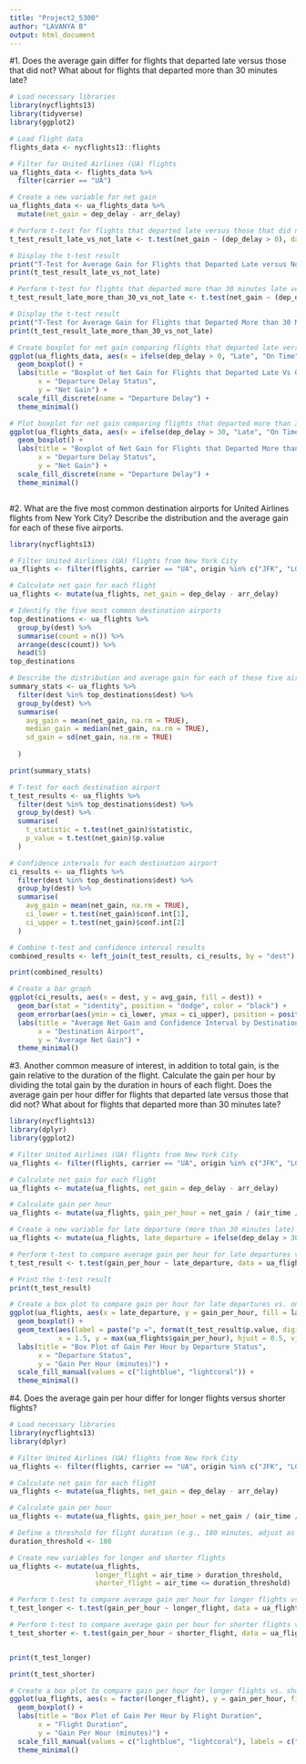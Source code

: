 ---
title: "Project2_5300"
author: "LAVANYA B"
output: html_document
---


#1. Does the average gain differ for flights that departed late versus those that did not? What about for flights that departed more than 30 minutes late?

```{r}

# Load necessary libraries
library(nycflights13)
library(tidyverse)
library(ggplot2)

# Load flight data
flights_data <- nycflights13::flights

# Filter for United Airlines (UA) flights
ua_flights_data <- flights_data %>%
  filter(carrier == "UA")

# Create a new variable for net gain
ua_flights_data <- ua_flights_data %>%
  mutate(net_gain = dep_delay - arr_delay)

# Perform t-test for flights that departed late versus those that did not
t_test_result_late_vs_not_late <- t.test(net_gain ~ (dep_delay > 0), data = ua_flights_data)

# Display the t-test result
print("T-Test for Average Gain for Flights that Departed Late versus Not Late:")
print(t_test_result_late_vs_not_late)

# Perform t-test for flights that departed more than 30 minutes late versus those that did not
t_test_result_late_more_than_30_vs_not_late <- t.test(net_gain ~ (dep_delay > 30), data = ua_flights_data)

# Display the t-test result
print("T-Test for Average Gain for Flights that Departed More than 30 Minutes Late versus Not Late:")
print(t_test_result_late_more_than_30_vs_not_late)

# Create boxplot for net gain comparing flights that departed late versus not late
ggplot(ua_flights_data, aes(x = ifelse(dep_delay > 0, "Late", "On Time"), y = net_gain, fill = ifelse(dep_delay > 0, "Late", "On Time"))) +
  geom_boxplot() +
  labs(title = "Boxplot of Net Gain for Flights that Departed Late Vs On Time",
       x = "Departure Delay Status",
       y = "Net Gain") +
  scale_fill_discrete(name = "Departure Delay") +
  theme_minimal()

# Plot boxplot for net gain comparing flights that departed more than 30 minutes late versus not late
ggplot(ua_flights_data, aes(x = ifelse(dep_delay > 30, "Late", "On Time"), y = net_gain, fill = ifelse(dep_delay > 30, "Late", "On Time"))) +
  geom_boxplot() +
  labs(title = "Boxplot of Net Gain for Flights that Departed More than 30 Minutes Late Vs On Time",
       x = "Departure Delay Status",
       y = "Net Gain") +
  scale_fill_discrete(name = "Departure Delay") +
  theme_minimal()



```


#2. What are the five most common destination airports for United Airlines flights from New York City? Describe the distribution and the average gain for each of these five airports.

```{r}

library(nycflights13)

# Filter United Airlines (UA) flights from New York City
ua_flights <- filter(flights, carrier == "UA", origin %in% c("JFK", "LGA", "EWR"))

# Calculate net gain for each flight
ua_flights <- mutate(ua_flights, net_gain = dep_delay - arr_delay)

# Identify the five most common destination airports
top_destinations <- ua_flights %>%
  group_by(dest) %>%
  summarise(count = n()) %>%
  arrange(desc(count)) %>%
  head(5)
top_destinations

```
```{r}
# Describe the distribution and average gain for each of these five airports
summary_stats <- ua_flights %>%
  filter(dest %in% top_destinations$dest) %>%
  group_by(dest) %>%
  summarise(
    avg_gain = mean(net_gain, na.rm = TRUE),
    median_gain = median(net_gain, na.rm = TRUE),
    sd_gain = sd(net_gain, na.rm = TRUE)
    
  )

print(summary_stats)
```

```{r}
# T-test for each destination airport
t_test_results <- ua_flights %>%
  filter(dest %in% top_destinations$dest) %>%
  group_by(dest) %>%
  summarise(
    t_statistic = t.test(net_gain)$statistic,
    p_value = t.test(net_gain)$p.value
  )

# Confidence intervals for each destination airport
ci_results <- ua_flights %>%
  filter(dest %in% top_destinations$dest) %>%
  group_by(dest) %>%
  summarise(
    avg_gain = mean(net_gain, na.rm = TRUE),
    ci_lower = t.test(net_gain)$conf.int[1],
    ci_upper = t.test(net_gain)$conf.int[2]
  )

# Combine t-test and confidence interval results
combined_results <- left_join(t_test_results, ci_results, by = "dest")

print(combined_results)
```

```{r}
# Create a bar graph
ggplot(ci_results, aes(x = dest, y = avg_gain, fill = dest)) +
  geom_bar(stat = "identity", position = "dodge", color = "black") +
  geom_errorbar(aes(ymin = ci_lower, ymax = ci_upper), position = position_dodge(0.9), width = 0.25) +
  labs(title = "Average Net Gain and Confidence Interval by Destination Airport",
       x = "Destination Airport",
       y = "Average Net Gain") +
  theme_minimal()
```


#3. Another common measure of interest, in addition to total gain, is the gain relative to the duration of the flight. Calculate the gain per hour by dividing the total gain by the duration in hours of each flight. Does the average gain per hour differ for flights that departed late versus those that did not? What about for flights that departed more than 30 minutes late?


```{r}
library(nycflights13)
library(dplyr)
library(ggplot2)

# Filter United Airlines (UA) flights from New York City
ua_flights <- filter(flights, carrier == "UA", origin %in% c("JFK", "LGA", "EWR"))

# Calculate net gain for each flight
ua_flights <- mutate(ua_flights, net_gain = dep_delay - arr_delay)

# Calculate gain per hour
ua_flights <- mutate(ua_flights, gain_per_hour = net_gain / (air_time / 60))

# Create a new variable for late departure (more than 30 minutes late)
ua_flights <- mutate(ua_flights, late_departure = ifelse(dep_delay > 30, "Late Departure", "On Time"))

# Perform t-test to compare average gain per hour for late departures vs. on-time departures
t_test_result <- t.test(gain_per_hour ~ late_departure, data = ua_flights)

# Print the t-test result
print(t_test_result)

# Create a box plot to compare gain per hour for late departures vs. on-time departures
ggplot(ua_flights, aes(x = late_departure, y = gain_per_hour, fill = late_departure)) +
  geom_boxplot() +
  geom_text(aes(label = paste("p =", format(t_test_result$p.value, digits = 2))), 
            x = 1.5, y = max(ua_flights$gain_per_hour), hjust = 0.5, vjust = -0.5, color = "black") +
  labs(title = "Box Plot of Gain Per Hour by Departure Status",
       x = "Departure Status",
       y = "Gain Per Hour (minutes)") +
  scale_fill_manual(values = c("lightblue", "lightcoral")) +
  theme_minimal()

```

#4. Does the average gain per hour differ for longer flights versus shorter flights?

```{r}
# Load necessary libraries
library(nycflights13)
library(dplyr)

# Filter United Airlines (UA) flights from New York City
ua_flights <- filter(flights, carrier == "UA", origin %in% c("JFK", "LGA", "EWR"))

# Calculate net gain for each flight
ua_flights <- mutate(ua_flights, net_gain = dep_delay - arr_delay)

# Calculate gain per hour
ua_flights <- mutate(ua_flights, gain_per_hour = net_gain / (air_time / 60))

# Define a threshold for flight duration (e.g., 180 minutes, adjust as needed)
duration_threshold <- 180

# Create new variables for longer and shorter flights
ua_flights <- mutate(ua_flights, 
                     longer_flight = air_time > duration_threshold,
                     shorter_flight = air_time <= duration_threshold)

# Perform t-test to compare average gain per hour for longer flights vs. shorter flights
t_test_longer <- t.test(gain_per_hour ~ longer_flight, data = ua_flights)

# Perform t-test to compare average gain per hour for shorter flights vs. longer flights
t_test_shorter <- t.test(gain_per_hour ~ shorter_flight, data = ua_flights)


print(t_test_longer)

print(t_test_shorter)

```

```{r}
# Create a box plot to compare gain per hour for longer flights vs. shorter flights
ggplot(ua_flights, aes(x = factor(longer_flight), y = gain_per_hour, fill = factor(longer_flight))) +
  geom_boxplot() +
  labs(title = "Box Plot of Gain Per Hour by Flight Duration",
       x = "Flight Duration",
       y = "Gain Per Hour (minutes)") +
  scale_fill_manual(values = c("lightblue", "lightcoral"), labels = c("Shorter Flights", "Longer Flights")) +
  theme_minimal()
```























